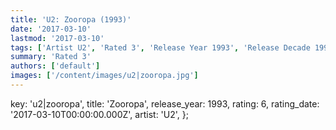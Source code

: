 ```yaml
---
title: 'U2: Zooropa (1993)'
date: '2017-03-10'
lastmod: '2017-03-10'
tags: ['Artist U2', 'Rated 3', 'Release Year 1993', 'Release Decade 1990']
summary: 'Rated 3'
authors: ['default']
images: ['/content/images/u2|zooropa.jpg']
---
```


  key: 'u2|zooropa',
  title: 'Zooropa',
  release_year: 1993,
  rating: 6,
  rating_date: '2017-03-10T00:00:00.000Z',
  artist: 'U2',
};

<MusicRating data={data} />
